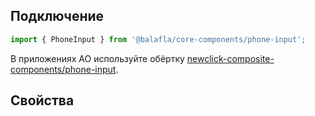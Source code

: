 
## Подключение

```jsx
import { PhoneInput } from '@balafla/core-components/phone-input';
```

В приложениях АО используйте обёртку [newclick-composite-components/phone-input](http://design/s/demo/newclick-composite-components/master/?path=/docs/common-phoneinput--basic).

## Свойства

<ArgTypes of={PhoneInput} />
